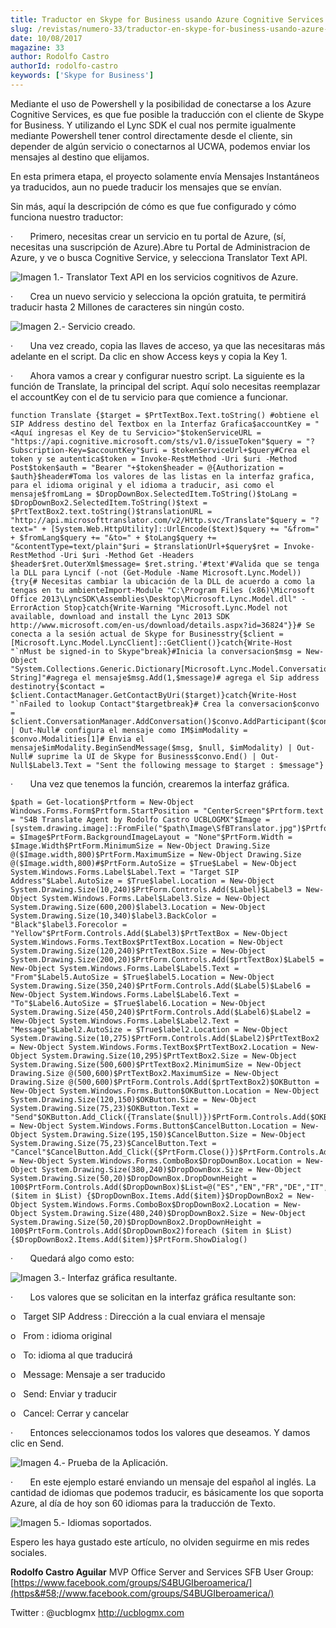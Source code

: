 ```yaml
---
title: Traductor en Skype for Business usando Azure Cognitive Services
slug: /revistas/numero-33/traductor-en-skype-for-business-usando-azure-cognitive-services
date: 10/08/2017
magazine: 33
author: Rodolfo Castro
authorId: rodolfo-castro
keywords: ['Skype for Business']
---
```



<ArticleHeader frontmatter={props.pageContext.frontmatter} />



Mediante el uso de Powershell y la posibilidad de conectarse a los Azure Cognitive Services, es que fue posible la traducción con el cliente de Skype for Business. Y utilizando el Lync SDK el cual nos permite igualmente mediante Powershell tener control directamente desde el cliente, sin depender de algún servicio o conectarnos al UCWA, podemos enviar los mensajes al destino que elijamos.

En esta primera etapa, el proyecto solamente envía Mensajes Instantáneos ya traducidos, aun no puede traducir los mensajes que se envían.

Sin más, aquí la descripción de cómo es que fue configurado y cómo funciona nuestro traductor:

·       Primero, necesitas crear un servicio en tu portal de Azure, (sí, necesitas una suscripción de Azure).Abre tu Portal de Administracion de Azure, y ve o busca Cognitive Service, y selecciona Translator Text API.

![Imagen 1.- Translator Text API en los servicios cognitivos de Azure.](../../../images/numero33/traductor-en-skype-for-business-usando-azure-cognitive-services/image1.png)

·       Crea un nuevo servicio y selecciona la opción gratuita, te permitirá traducir hasta 2 Millones de caracteres sin ningún costo.

![Imagen 2.- Servicio creado.](../../../images/numero33/traductor-en-skype-for-business-usando-azure-cognitive-services/image2.png)

·       Una vez creado, copia las llaves de acceso, ya que las necesitaras más adelante en el script. Da clic en show Access keys y copia la Key 1.

·       Ahora vamos a crear y configurar nuestro script. La siguiente es la función de Translate, la principal del script. Aquí solo necesitas reemplazar el accountKey con el de tu servicio para que comience a funcionar.

```
function Translate {$target = $PrtTextBox.Text.toString() #obtiene el SIP Address destino del Textbox en la Interfaz Grafica$accountKey = "<Aquí ingresas el Key de tu Servicio>"$tokenServiceURL = "https://api.cognitive.microsoft.com/sts/v1.0/issueToken"$query = "?Subscription-Key=$accountKey"$uri = $tokenServiceUrl+$query#Crea el token y se autentica$token = Invoke-RestMethod -Uri $uri -Method Post$token$auth = "Bearer "+$token$header = @{Authorization = $auth}$header#Toma los valores de las listas en la interfaz grafica, para el idioma original y el idioma a traducir, asi como el mensaje$fromLang = $DropDownBox.SelectedItem.ToString()$toLang = $DropDownBox2.SelectedItem.ToString()$text = $PrtTextBox2.text.toString()$translationURL = "http://api.microsofttranslator.com/v2/Http.svc/Translate"$query = "?text=" + [System.Web.HttpUtility]::UrlEncode($text)$query += "&from=" + $fromLang$query += "&to=" + $toLang$query += "&contentType=text/plain"$uri = $translationUrl+$query$ret = Invoke-RestMethod -Uri $uri -Method Get -Headers $header$ret.OuterXml$message= $ret.string.'#text'#Valida que se tenga la DLL para Lyncif (-not (Get-Module -Name Microsoft.Lync.Model)){try{# Necesitas cambiar la ubicación de la DLL de acuerdo a como la tengas en tu ambienteImport-Module "C:\Program Files (x86)\Microsoft Office 2013\LyncSDK\Assemblies\Desktop\Microsoft.Lync.Model.dll" -ErrorAction Stop}catch{Write-Warning "Microsoft.Lync.Model not available, download and install the Lync 2013 SDK http://www.microsoft.com/en-us/download/details.aspx?id=36824"}}# Se conecta a la sesión actual de Skype for Businesstry{$client = [Microsoft.Lync.Model.LyncClient]::GetClient()}catch{Write-Host "`nMust be signed-in to Skype"break}#Inicia la conversacion$msg = New-Object "System.Collections.Generic.Dictionary[Microsoft.Lync.Model.Conversation.InstantMessageContentType, String]"#agrega el mensaje$msg.Add(1,$message)# agrega el Sip address destinotry{$contact = $client.ContactManager.GetContactByUri($target)}catch{Write-Host "`nFailed to lookup Contact"$targetbreak}# Crea la conversacion$convo = $client.ConversationManager.AddConversation()$convo.AddParticipant($contact) | Out-Null# configura el mensaje como IM$imModality = $convo.Modalities[1]# Envia el mensaje$imModality.BeginSendMessage($msg, $null, $imModality) | Out-Null# suprime la UI de Skype for Business$convo.End() | Out-Null$Label3.Text = "Sent the following message to $target : $message"}​
```

·       Una vez que tenemos la función, crearemos la interfaz gráfica.

```
$path = Get-location$Prtform = New-Object Windows.Forms.Form$Prtform.StartPosition = "CenterScreen"$Prtform.text = "S4B Translate Agent by Rodolfo Castro UCBLOGMX"$Image = [system.drawing.image]::FromFile("$path\Image\SfBTranslator.jpg")$Prtform.BackgroundImage = $Image$PrtForm.BackgroundImageLayout = "None"$PrtForm.Width = $Image.Width$PrtForm.MinimumSize = New-Object Drawing.Size @($Image.width,800)$PrtForm.MaximumSize = New-Object Drawing.Size @($Image.width,800)#$PrtForm.AutoSize = $True$Label = New-Object System.Windows.Forms.Label$Label.Text = "Target SIP Address"$Label.AutoSize = $True$label.Location = New-Object System.Drawing.Size(10,240)$PrtForm.Controls.Add($Label)$Label3 = New-Object System.Windows.Forms.Label$Label3.Size = New-Object System.Drawing.Size(600,200)$label3.Location = New-Object System.Drawing.Size(10,340)$label3.BackColor = "Black"$label3.Forecolor = "Yellow"$PrtForm.Controls.Add($Label3)$PrtTextBox = New-Object System.Windows.Forms.TextBox$PrtTextBox.Location = New-Object System.Drawing.Size(120,240)$PrtTextBox.Size = New-Object System.Drawing.Size(200,20)$PrtForm.Controls.Add($prtTextBox)$Label5 = New-Object System.Windows.Forms.Label$Label5.Text = "From"$Label5.AutoSize = $True$label5.Location = New-Object System.Drawing.Size(350,240)$PrtForm.Controls.Add($Label5)$Label6 = New-Object System.Windows.Forms.Label$Label6.Text = "To"$Label6.AutoSize = $True$label6.Location = New-Object System.Drawing.Size(450,240)$PrtForm.Controls.Add($Label6)$Label2 = New-Object System.Windows.Forms.Label$Label2.Text = "Message"$Label2.AutoSize = $True$label2.Location = New-Object System.Drawing.Size(10,275)$PrtForm.Controls.Add($Label2)$PrtTextBox2 = New-Object System.Windows.Forms.TextBox$PrtTextBox2.Location = New-Object System.Drawing.Size(10,295)$PrtTextBox2.Size = New-Object System.Drawing.Size(500,600)$PrtTextBox2.MinimumSize = New-Object Drawing.Size @(500,600)$PrtTextBox2.MaximumSize = New-Object Drawing.Size @(500,600)$PrtForm.Controls.Add($prtTextBox2)$OKButton = New-Object System.Windows.Forms.Button$OKButton.Location = New-Object System.Drawing.Size(120,150)$OKButton.Size = New-Object System.Drawing.Size(75,23)$OKButton.Text = "Send"$OKButton.Add_Click({Translate($null)})$PrtForm.Controls.Add($OKButton)$CancelButton = New-Object System.Windows.Forms.Button$CancelButton.Location = New-Object System.Drawing.Size(195,150)$CancelButton.Size = New-Object System.Drawing.Size(75,23)$CancelButton.Text = "Cancel"$CancelButton.Add_Click({$PrtForm.Close()})$PrtForm.Controls.Add($CancelButton)$DropDownBox = New-Object System.Windows.Forms.ComboBox$DropDownBox.Location = New-Object System.Drawing.Size(380,240)$DropDownBox.Size = New-Object System.Drawing.Size(50,20)$DropDownBox.DropDownHeight = 100$PrtForm.Controls.Add($DropDownBox)$List=@("ES","EN","FR","DE","IT","BG","AF","BP","JA","KLI","HE")foreach ($item in $List) {$DropDownBox.Items.Add($item)}$DropDownBox2 = New-Object System.Windows.Forms.ComboBox$DropDownBox2.Location = New-Object System.Drawing.Size(480,240)$DropDownBox2.Size = New-Object System.Drawing.Size(50,20)$DropDownBox2.DropDownHeight = 100$PrtForm.Controls.Add($DropDownBox2)foreach ($item in $List) {$DropDownBox2.Items.Add($item)}$PrtForm.ShowDialog()​
```

·       Quedará algo como esto:

![Imagen 3.- Interfaz gráfica resultante.](../../../images/numero33/traductor-en-skype-for-business-usando-azure-cognitive-services/image3.png)

·       Los valores que se solicitan en la interfaz gráfica resultante son:

o   Target SIP Address : Dirección a la cual enviara el mensaje

o   From : idioma original

o   To: idioma al que traducirá

o   Message: Mensaje a ser traducido

o   Send: Enviar y traducir

o   Cancel: Cerrar y cancelar

·       Entonces seleccionamos todos los valores que deseamos. Y damos clic en Send.

![Imagen 4.- Prueba de la Aplicación.](../../../images/numero33/traductor-en-skype-for-business-usando-azure-cognitive-services/image4.png)

·       En este ejemplo estaré enviando un mensaje del español al inglés. La cantidad de idiomas que podemos traducir, es básicamente los que soporta Azure, al día de hoy son 60 idiomas para la traducción de Texto.

![Imagen 5.- Idiomas soportados.](../../../images/numero33/traductor-en-skype-for-business-usando-azure-cognitive-services/image5.png)

Espero les haya gustado este artículo, no olviden seguirme en mis redes sociales.



**Rodolfo Castro Aguilar**
 MVP Office Server and Services
 SFB User Group: [https://www.facebook.com/groups/S4BUGIberoamerica/](https&#58;//www.facebook.com/groups/S4BUGIberoamerica/)

Twitter : @ucblogmx
 http://ucblogmx.com

